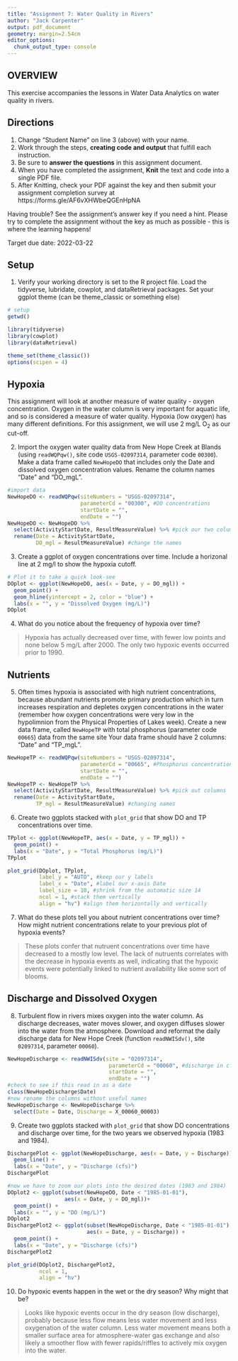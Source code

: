 ```yaml
---
title: "Assignment 7: Water Quality in Rivers"
author: "Jack Carpenter"
output: pdf_document
geometry: margin=2.54cm
editor_options: 
  chunk_output_type: console
---
```


## OVERVIEW

This exercise accompanies the lessons in Water Data Analytics on water quality in rivers.

## Directions
1. Change "Student Name" on line 3 (above) with your name.
2. Work through the steps, **creating code and output** that fulfill each instruction.
3. Be sure to **answer the questions** in this assignment document.
4. When you have completed the assignment, **Knit** the text and code into a single PDF file.
5. After Knitting, check your PDF against the key and then submit your assignment completion survey at https://forms.gle/AF6vXHWbeQGEnHpNA

Having trouble? See the assignment's answer key if you need a hint. Please try to complete the assignment without the key as much as possible - this is where the learning happens!

Target due date: 2022-03-22

## Setup

1. Verify your working directory is set to the R project file. Load the tidyverse, lubridate, cowplot, and dataRetrieval packages. Set your ggplot theme (can be theme_classic or something else)


```r
# setup
getwd()

library(tidyverse)
library(cowplot)
library(dataRetrieval)

theme_set(theme_classic())
options(scipen = 4)
```

## Hypoxia

This assignment will look at another measure of water quality - oxygen concentration. Oxygen in the water column is very important for aquatic life, and so is considered a measure of water quality. Hypoxia (low oxygen) has many different definitions. For this assignment, we will use 2 mg/L O~2~ as our cut-off.


2. Import the oxygen water quality data from New Hope Creek at Blands (using `readWQPqw()`, site code `USGS-02097314`, parameter code `00300`). Make a data frame called `NewHopeDO` that includes only the Date and dissolved oxygen concentration values. Rename the column names "Date" and "DO_mgL".

```r
#import data
NewHopeDO <- readWQPqw(siteNumbers = "USGS-02097314",
                       parameterCd = "00300", #DO concentrations
                       startDate = "",
                       endDate = "")
NewHopeDO <- NewHopeDO %>%
  select(ActivityStartDate, ResultMeasureValue) %>% #pick our two columns
  rename(Date = ActivityStartDate,
         DO_mgl = ResultMeasureValue) #change the names

```

3. Create a ggplot of oxygen concentrations over time. Include a horizonal line at 2 mg/l to show the hypoxia cutoff. 

```r
# Plot it to take a quick look-see
DOplot <- ggplot(NewHopeDO, aes(x = Date, y = DO_mgl)) +
  geom_point() +
  geom_hline(yintercept = 2, color = "blue") +
  labs(x = "", y = "Dissolved Oxygen (mg/L)")
DOplot

```

4. What do you notice about the frequency of hypoxia over time?

> Hypoxia has actually decreased over time, with fewer low points and none below 5 mg/L after 2000. The only two hypoxic events occurred prior to 1990.

## Nutrients

5. Often times hypoxia is associated with high nutrient concentrations, because abundant nutrients promote primary production which in turn increases respiration and depletes oxygen concentrations in the water (remember how oxygen concentrations were very low in the hypolimnion from the Physical Properties of Lakes week). Create a new data frame, called `NewHopeTP` with total phosphorus (parameter code `00665`) data from the same site Your data frame should have 2 columns: "Date" and "TP_mgL".


```r
NewHopeTP <- readWQPqw(siteNumbers = "USGS-02097314",
                       parameterCd = "00665", #Phosphorus concentrations
                       startDate = "",
                       endDate = "")
NewHopeTP <- NewHopeTP %>%
  select(ActivityStartDate, ResultMeasureValue) %>% #pick out columns
  rename(Date = ActivityStartDate, 
         TP_mgl = ResultMeasureValue) #changing names
```

6.  Create two ggplots stacked with `plot_grid` that show DO and TP concentrations over time.

```r
TPplot <- ggplot(NewHopeTP, aes(x = Date, y = TP_mgl)) +
  geom_point() +
  labs(x = "Date", y = "Total Phosphorus (mg/L)")
TPplot

plot_grid(DOplot, TPplot,
          label_y = "AUTO", #keep our y labels
          label_x = "Date", #label our x-axis Date
          label_size = 10, #shrink from the automatic size 14
          ncol = 1, #stack them vertically
          align = "hv") #align them horizontally and vertically

```

7. What do these plots tell you about nutrient concentrations over time? How might nutrient concentrations relate to your previous plot of hypoxia events?

> These plots confer that nutruent concentrations over time have decreased to a mostly low level. The lack of nutruents correlates with the decrease in hypoxia events as well, indicating that the hypoxic events were potentially linked to nutrient availability like some sort of blooms.

## Discharge and Dissolved Oxygen

8. Turbulent flow in rivers mixes oxygen into the water column. As discharge decreases, water moves slower, and oxygen diffuses slower into the water from the atmosphere. Download and reformat the daily discharge data for New Hope Creek (function `readNWISdv()`, site `02097314`, parameter `00060`). 

```r
NewHopeDischarge <- readNWISdv(site = "02097314",
                                parameterCd = "00060", #discharge in cfs
                                startDate = "",
                                endDate = "")
#check to see if this read in as a date
class(NewHopeDischarge$Date)
#now rename the columns without useful names
NewHopeDischarge <- NewHopeDischarge %>%
  select(Date = Date, Discharge = X_00060_00003)


```

9.  Create two ggplots stacked with `plot_grid` that show DO concentrations and discharge over time, for the two years we observed hypoxia (1983 and 1984).

```r
DischargePlot <- ggplot(NewHopeDischarge, aes(x = Date, y = Discharge)) +
  geom_line() +
  labs(x = "Date", y = "Discharge (cfs)")
DischargePlot

#now we have to zoom our plots into the desired dates (1983 and 1984)
DOplot2 <- ggplot(subset(NewHopeDO, Date < "1985-01-01"),
                  aes(x = Date, y = DO_mgl))+
  geom_point() +
  labs(x = "", y = "DO (mg/L)")
DOplot2
DischargePlot2 <- ggplot(subset(NewHopeDischarge, Date < "1985-01-01"),
                         aes(x = Date, y = Discharge)) +
  geom_point() +
  labs(x = "Date", y = "Discharge (cfs)")
DischargePlot2

plot_grid(DOplot2, DischargePlot2,
          ncol = 1,
          align = "hv")
```

10. Do hypoxic events happen in the wet or the dry season? Why might that be?

> Looks like hypoxic events occur in the dry season (low discharge), probably because less flow means less water movement and less oxygenation of the water column. Less water movement means both a smaller surface area for atmosphere-water gas exchange and also likely a smoother flow with fewer rapids/riffles to actively mix oxygen into the water. 
